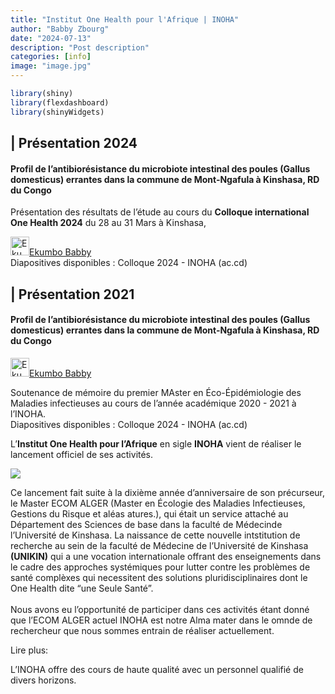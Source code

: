 ```yaml
---
title: "Institut One Health pour l'Afrique | INOHA"
author: "Babby Zbourg"
date: "2024-07-13"
description: "Post description"
categories: [info]
image: "image.jpg"
---
```


```r
library(shiny)
library(flexdashboard)
library(shinyWidgets)
```

## **\| Présentation 2024**

#### Profil de l'antibiorésistance du microbiote intestinal des poules (Gallus domesticus) errantes dans la commune de Mont-Ngafula à Kinshasa, RD du Congo

Présentation des résultats de l'étude au cours du **Colloque international One Health 2024** du 28 au 31 Mars à Kinshasa,

![Ekumbo Babby](https://i1.rgstatic.net/ii/profile.image/11431281117445880-1675441698492_Q64/Ekumbo-Babby.jpg){.lightbox alt="Ekumbo Babby" width="30"}[Ekumbo Babby](https://www.researchgate.net/profile/Ekumbo-Babby?_sg%5B0%5D=_ou_kewkaZah9pExn-L05__GaiuCZnNtNIr08qiMdPlmo-tNB9fdm2MDrvwqESZNZQlO0FI.7uqgDbWclrPN1g62ZAdKo1w-9DdgXZMkX100ZMHnTxElFogi-sA1mkFZPwWVf6cI3ht3kfSxMgkALEjG73gTJg&_sg%5B1%5D=eXusPhYRDatc6HEpPb4jH67c3sj4g1Fur8YFOW-PRspF31TQFo5Q0VFsFVNZ20iqSGdcEaE.islw189OJXfqbC4CRSqwGcxfjE16yI3qooW44KC6FsIcXlZbiEULH3ZtLS5WM9y9ckLIXKUCcjYg7hx94VfLRw)\
Diapositives disponibles : Colloque 2024 - INOHA (ac.cd)

## **\| Présentation 2021**

#### Profil de l'antibiorésistance du microbiote intestinal des poules (Gallus domesticus) errantes dans la commune de Mont-Ngafula à Kinshasa, RD du Congo

![Ekumbo Babby](https://i1.rgstatic.net/ii/profile.image/11431281117445880-1675441698492_Q64/Ekumbo-Babby.jpg){.lightbox alt="Ekumbo Babby" width="30"}[Ekumbo Babby](https://www.researchgate.net/profile/Ekumbo-Babby?_sg%5B0%5D=_ou_kewkaZah9pExn-L05__GaiuCZnNtNIr08qiMdPlmo-tNB9fdm2MDrvwqESZNZQlO0FI.7uqgDbWclrPN1g62ZAdKo1w-9DdgXZMkX100ZMHnTxElFogi-sA1mkFZPwWVf6cI3ht3kfSxMgkALEjG73gTJg&_sg%5B1%5D=eXusPhYRDatc6HEpPb4jH67c3sj4g1Fur8YFOW-PRspF31TQFo5Q0VFsFVNZ20iqSGdcEaE.islw189OJXfqbC4CRSqwGcxfjE16yI3qooW44KC6FsIcXlZbiEULH3ZtLS5WM9y9ckLIXKUCcjYg7hx94VfLRw)

Soutenance de mémoire du premier MAster en Éco-Épidémiologie des Maladies infectieuses au cours de l'année académique 2020 - 2021 à l'INOHA.\
Diapositives disponibles : Colloque 2024 - INOHA (ac.cd)

L'**Institut One Health pour l’Afrique** en sigle **INOHA** vient de réaliser le lancement officiel de ses activités.

![](images/clipboard-329813831.png)

Ce lancement fait suite à la dixième année d'anniversaire de son précurseur, le Master ECOM ALGER (Master en Écologie des Maladies Infectieuses, Gestions du Risque et aléas atures.), qui était un service attaché au Département des Sciences de base dans la faculté de Médecinde l'Université de Kinshasa. La naissance de cette nouvelle intstitution de recherche au sein de la faculté de Médecine de l'Université de Kinshasa **(UNIKIN)** qui a une vocation internationale offrant des enseignements dans le cadre des approches systémiques pour lutter contre les problèmes de santé complèxes qui necessitent des solutions pluridisciplinaires dont le One Health dite "une Seule Santé".\
\
Nous avons eu l'opportunité de participer dans ces activités étant donné que l'ECOM ALGER actuel INOHA est notre Alma mater dans le omnde de rechercheur que nous sommes entrain de réaliser actuellement.

Lire plus:

L'INOHA offre des cours de haute qualité avec un personnel qualifié de divers horizons.
